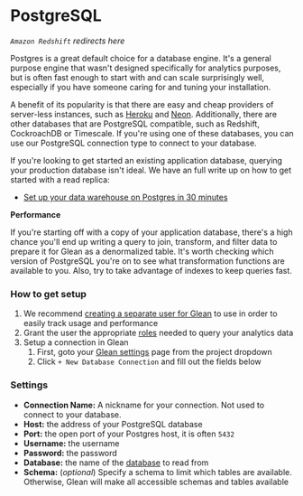 # PostgreSQL

_`Amazon Redshift` redirects here_

Postgres is a great default choice for a database engine. It's a general purpose engine that wasn't designed specifically for analytics purposes, but is often fast enough to start with and can scale surprisingly well, especially if you have someone caring for and tuning your installation.

A benefit of its popularity is that there are easy and cheap providers of server-less instances, such as [Heroku](https://www.heroku.com/postgres) and [Neon](https://neon.tech). Additionally, there are other databases that are PostgreSQL compatible, such as Redshift, CockroachDB or Timescale. If you're using one of these databases, you can use our PostgreSQL connection type to connect to your database.

If you're looking to get started an existing application database, querying your production database isn't ideal. We have an full write up on how to get started with a read replica:

- [Set up your data warehouse on Postgres in 30 minutes](https://glean.io/blog-posts/setup-your-data-warehouse-on-postgres-in-30-minutes)

**Performance**

If you're starting off with a copy of your application database, there's a high chance you'll end up writing a query to join, transform, and filter data to prepare it for Glean as a denormalized table. It's worth checking which version of PostgreSQL you're on to see what transformation functions are available to you. Also, try to take advantage of indexes to keep queries fast.

### How to get setup

1. We recommend [creating a separate user for Glean](https://www.postgresql.org/docs/current/sql-createuser.html) to use in order to easily track usage and performance
2. Grant the user the appropriate [roles](https://www.postgresql.org/docs/current/role-membership.html) needed to query your analytics data
3. Setup a connection in Glean
   1. First, goto your [Glean settings](https://glean.io/app/p/settings#database_connections) page from the project dropdown
   2. Click `+ New Database Connection` and fill out the fields below

### Settings

- **Connection Name:** A nickname for your connection. Not used to connect to your database.
- **Host:** the address of your PostgreSQL database
- **Port:** the open port of your Postgres host, it is often `5432`
- **Username:** the username
- **Password:** the password
- **Database:** the name of the [database](https://www.postgresql.org/docs/current/ddl-schemas.html) to read from
- **Schema:** (_optional_) Specify a schema to limit which tables are available. Otherwise, Glean will make all accessible schemas and tables available
